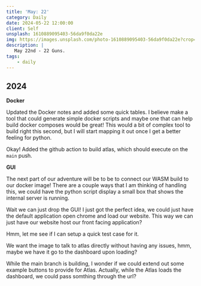 ```yaml
---
title: 'May: 22'
category: Daily
date: 2024-05-22 12:00:00
client: Self
unsplash: 1610889095403-56da9f0da22e
img: https://images.unsplash.com/photo-1610889095403-56da9f0da22e?crop=entropy&cs=srgb&fm=jpg&ixid=MnwzNjM5Nzd8MHwxfHJhbmRvbXx8fHx8fHx8fDE2ODE3NDg2ODY&ixlib=rb-4.0.3&q=85
description: |
   May 22nd - 22 Guns.
tags:
    - daily
---
```


## 2024

**Docker**

Updated the Docker notes and added some quick tables.
I believe make a tool that could generate simple docker scripts and maybe one that can help build docker composes would be great!
This would a bit of complex tool to build right this second, but I will start mapping it out once I get a better feeling for python.

Okay! Added the github action to build atlas, which should execute on the `main` push.


**GUI**

The next part of our adventure will be to be to connect our WASM build to our docker image!
There are a couple ways that I am thinking of handling this, we could have the python script display a small box that shows the internal server is running.

Wait we can just drop the GUI! I just got the perfect idea, we could just have the default application open chrome and load our website.
This way we can just have our website host our front facing application?

Hmm, let me see if I can setup a quick test case for it.

We want the image to talk to atlas directly without having any issues, hmm, maybe we have it go to the dashboard upon loading?

While the main branch is building, I wonder if we could extend out some example buttons to provide for Atlas.
Actually, while the Atlas loads the dashboard, we could pass somthing through the url?